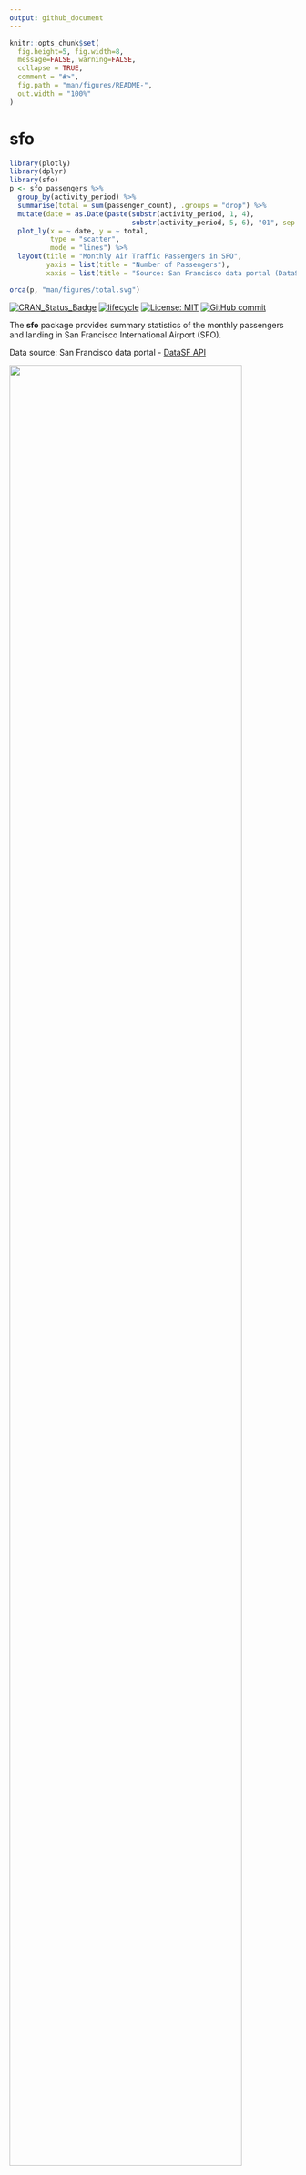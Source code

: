 ```yaml
---
output: github_document
---
```


<!-- README.md is generated from README.Rmd. Please edit that file -->

```r
knitr::opts_chunk$set(
  fig.height=5, fig.width=8, 
  message=FALSE, warning=FALSE,
  collapse = TRUE,
  comment = "#>",
  fig.path = "man/figures/README-",
  out.width = "100%"
)
```

# sfo

```r
library(plotly)
library(dplyr)
library(sfo)
p <- sfo_passengers %>%
  group_by(activity_period) %>%
  summarise(total = sum(passenger_count), .groups = "drop") %>%
  mutate(date = as.Date(paste(substr(activity_period, 1, 4), 
                              substr(activity_period, 5, 6), "01", sep = "/"))) %>%
  plot_ly(x = ~ date, y = ~ total,
          type = "scatter", 
          mode = "lines") %>%
  layout(title = "Monthly Air Traffic Passengers in SFO",
         yaxis = list(title = "Number of Passengers"),
         xaxis = list(title = "Source: San Francisco data portal (DataSF)"))

orca(p, "man/figures/total.svg")  
```

<!-- badges: start -->

[![CRAN_Status_Badge](https://www.r-pkg.org/badges/version/sfo)](https://cran.r-project.org/package=sfo) [![lifecycle](https://img.shields.io/badge/lifecycle-experimental-orange.svg)](https://www.tidyverse.org/lifecycle/#experimental) [![License: MIT](https://img.shields.io/badge/License-MIT-blue.svg)](https://opensource.org/licenses/MIT) [![GitHub commit](https://img.shields.io/github/last-commit/RamiKrispin/sfo)](https://github.com/RamiKrispin/sfo/commit/main)

<!-- badges: end -->

The **sfo** package provides summary statistics of the monthly passengers and landing in San Francisco International Airport (SFO).

Data source: San Francisco data portal - [DataSF API](https://data.sfgov.org)

<img src="man/figures/total.svg" width="90%"/>

## Installation

WIP still not available in CRAN but can be installed from Github:

``` r
# install.packages("devtools")
devtools::install_github("RamiKrispin/sfo", ref = "main")
```

### Datasets

The **sfo** package provides the following two datasets:

* `sfo_passengers` - air traffic passengers statistics
* `sfo_stats` - air traffic landing statistics

More information about the datasets available on the following [vignette](https://ramikrispin.github.io/sfo/articles/v1_intro.html).

### Examples

The `sfo_passengers` dataset provides a monthly summary of the number of passengers in SFO airport by different categories (such as terminal, geo, type, etc.):

```r
library(sfo)

data("sfo_passengers")

head(sfo_passengers)
```

The `sfo_stats` dataset provides a monthly statistics on the air traffic landing at SFO airport:

```r
data("sfo_stats")

head(sfo_stats)
```

#### Total number of passngers

The total number of passengers in most recent month by `activity_type_code` and `geo_region`:

```r
library(dplyr)

sfo_passengers %>%
  filter(activity_period == max(activity_period)) %>%
  group_by(activity_type_code, geo_region) %>%
  summarise(total = sum(passenger_count), .groups = "drop")
```


The `sankey_ly` function enables to plot a distribution of a numeric variable by multiple categorical variables. The following example show the distribution of the total United Airlines passengers during 2019 by terminal, travel type (domestic and international), geo, and travel direction (deplaned, enpland, and transit):

``` r
sfo_passengers %>% 
  filter(operating_airline == "United Airlines",
         activity_period >= 201901 & activity_period < 202001) %>%
  mutate(terminal = ifelse(terminal == "International", "international", terminal)) %>%
  group_by(operating_airline,activity_type_code, geo_summary, geo_region,  terminal) %>%
  summarise(total = sum(passenger_count), .groups = "drop") %>%
  sankey_ly(cat_cols = c("operating_airline", "terminal","geo_summary", "geo_region", "activity_type_code"), 
            num_col = "total",
            title = "Dist. of United Airlines Passengers at SFO During 2019")
```

```r
p <- sfo_passengers %>% 
  filter(operating_airline == "United Airlines",
         activity_period >= 201901 & activity_period < 202001) %>%
  mutate(terminal = ifelse(terminal == "International", "international", terminal)) %>%
  group_by(operating_airline,activity_type_code, geo_summary, geo_region,  terminal) %>%
  summarise(total = sum(passenger_count), .groups = "drop") %>%
  sankey_ly(cat_cols = c("operating_airline", "terminal","geo_summary", "geo_region", "activity_type_code"), 
            num_col = "total",
            title = "Dist. of United Airlines Passengers at SFO During 2019")

orca(p, "man/figures/sankey.svg") 
```

<img src="man/figures/sankey.svg" width="100%"/>


#### Total number of landing

The total number of landing in most recent month by `activity_type_code` and `aircraft_manufacturer`:

``` r
sfo_stats %>% 
  filter(activity_period == max(activity_period),
         aircraft_manufacturer != "") %>%
  group_by(aircraft_manufacturer) %>%
  summarise(total_landing = sum(landing_count),
            `.groups` = "drop") %>%
  arrange(-total_landing) %>%
  plot_ly(labels = ~ aircraft_manufacturer,
          values = ~ total_landing) %>%
  add_pie(hole = 0.6) %>%
  layout(title = "Landing Distribution by Aircraft Manufacturer during Sep 2020")
```


```r
p <- sfo_stats %>% 
  filter(activity_period == max(activity_period),
         aircraft_manufacturer != "") %>%
  group_by(aircraft_manufacturer) %>%
  summarise(total_landing = sum(landing_count),
            `.groups` = "drop") %>%
  arrange(-total_landing) %>%
  plot_ly(labels = ~ aircraft_manufacturer,
          values = ~ total_landing) %>%
  add_pie(hole = 0.6) %>%
  layout(title = "Landing Distribution by Aircraft Manufacturer During Sep 2020")

orca(p, "man/figures/manufacturer.svg") 
```

<img src="man/figures/manufacturer.svg" width="100%"/>

The following Sankey plot demonstrate the distribution of number of landing in SFO by region and aircraft type, manufacturer, and body type during Sep 2020:

``` r
sfo_stats %>%
  filter(activity_period == max(activity_period)) %>%
  group_by(geo_summary, geo_region, landing_aircraft_type, aircraft_manufacturer, aircraft_body_type) %>%
  summarise(total_landing = sum(landing_count),
  groups = "drop") %>%
  sankey_ly(cat_cols = c("geo_summary", "geo_region", 
                         "landing_aircraft_type", 
                         "aircraft_manufacturer",
                         "aircraft_body_type"),
            num_col = "total_landing",
            title = "Landing Summary by Geo Region and Aircraft Type During Sep 2020")

```


```r
p <- sfo_stats %>%
  filter(activity_period == max(activity_period)) %>%
  group_by(geo_region, landing_aircraft_type, aircraft_manufacturer, aircraft_body_type) %>%
  summarise(total_landing = sum(landing_count),
            groups = "drop") %>%
  sankey_ly(cat_cols = c("geo_region", 
                         "landing_aircraft_type", 
                         "aircraft_manufacturer",
                         "aircraft_body_type"),
            num_col = "total_landing",
            title = "Landing Summary by Geo Region and Aircraft Type During Sep 2020")

orca(p, "man/figures/landing_sankey.svg") 
```


<img src="man/figures/landing_sankey.svg" width="100%"/>
